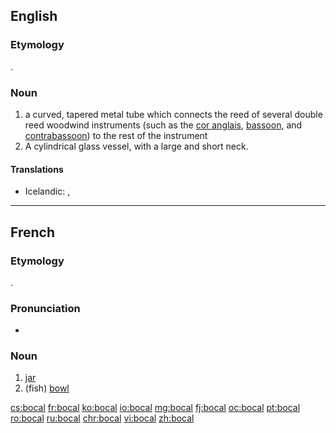 ==English==
{{wikipedia|bocal}}

===Etymology===
{{borrowing|fr|lang=en}}.

===Noun===
{{en-noun}}

# a curved, tapered metal tube which connects the reed of several double reed woodwind instruments (such as the [[cor anglais]], [[bassoon]], and [[contrabassoon]]) to the rest of the instrument
# A cylindrical glass vessel, with a large and short neck.

====Translations====
{{trans-top|metal tube connecting a double reed to the instrument}}
* Icelandic: {{qualifier|on bassoons}} {{t|is|ess|n}}, {{qualifier|on instruments of the oboe family}} {{t+|is|krókur|m}}
{{trans-mid}}
{{trans-bottom}}

----

==French==

===Etymology===
{{borrowing|it|boccale|lang=fr}}.

===Pronunciation===
* {{IPA|/bɔkal/|lang=fr}}

===Noun===
{{fr-noun|m|bocaux}}

# [[jar]]
# (fish) [[bowl]]

[[cs:bocal]]
[[fr:bocal]]
[[ko:bocal]]
[[io:bocal]]
[[mg:bocal]]
[[fj:bocal]]
[[oc:bocal]]
[[pt:bocal]]
[[ro:bocal]]
[[ru:bocal]]
[[chr:bocal]]
[[vi:bocal]]
[[zh:bocal]]